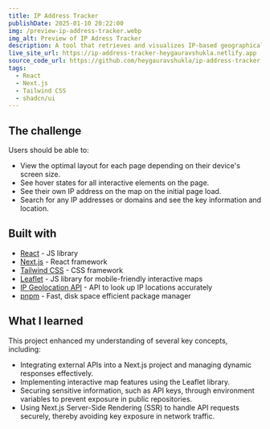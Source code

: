 ```yaml
---
title: IP Address Tracker
publishDate: 2025-01-10 20:22:00
img: /preview-ip-address-tracker.webp
img_alt: Preview of IP Adress Tracker
description: A tool that retrieves and visualizes IP-based geographical data, such as city, country, and ISP, presented through an interactive map.
live_site_url: https://ip-address-tracker-heygauravshukla.netlify.app
source_code_url: https://github.com/heygauravshukla/ip-address-tracker
tags:
  - React
  - Next.js
  - Tailwind CSS
  - shadcn/ui
---
```


## The challenge

Users should be able to:

- View the optimal layout for each page depending on their device's screen size.
- See hover states for all interactive elements on the page.
- See their own IP address on the map on the initial page load.
- Search for any IP addresses or domains and see the key information and location.

## Built with

- [React](https://reactjs.org/) - JS library
- [Next.js](https://nextjs.org/) - React framework
- [Tailwind CSS](https://tailwindcss.com/) - CSS framework
- [Leaflet](https://leafletjs.com/) - JS library for mobile-friendly interactive maps
- [IP Geolocation API](https://geo.ipify.org/) - API to look up IP locations accurately
- [pnpm](https://pnpm.io/) - Fast, disk space efficient package manager

## What I learned

This project enhanced my understanding of several key concepts, including:

- Integrating external APIs into a Next.js project and managing dynamic responses effectively.
- Implementing interactive map features using the Leaflet library.
- Securing sensitive information, such as API keys, through environment variables to prevent exposure in public
  repositories.
- Using Next.js Server-Side Rendering (SSR) to handle API requests securely, thereby avoiding key exposure in
  network traffic.

